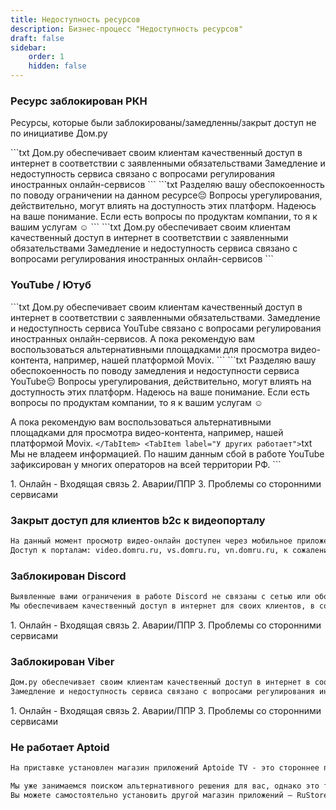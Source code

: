 ```yaml
---
title: Недоступность ресурсов
description: Бизнес-процесс "Недоступность ресурсов"
draft: false
sidebar:
    order: 1
    hidden: false
---
```



### Ресурс заблокирован РКН
Ресурсы, которые были заблокированы/замедленны/закрыт доступ не по инициативе Дом.ру

<Tabs>
    <TabItem label="Нет других вопросов">
        <Tabs>
            <TabItem label="Первое обращение">
            ```txt
            Дом.ру обеспечивает своим клиентам качественный доступ в интернет в соответствии с заявленными обязательствами
            Замедление и недоступность сервиса связано с вопросами регулирования иностранных онлайн-сервисов
            ```
            </TabItem>
            <TabItem label="Повторное обращение">
            ```txt
            Разделяю вашу обеспокоенность по поводу ограничении на данном ресурсе😔
            Вопросы урегулирования, действительно, могут влиять на доступность этих платформ.
            Надеюсь на ваше понимание. Если есть вопросы по продуктам компании, то я к вашим услугам ☺️
            ```
            </TabItem>
        </Tabs>
    </TabItem>
    <TabItem label="Есть другие вопросы">
        ```txt
        Дом.ру обеспечивает своим клиентам качественный доступ в интернет в соответствии с заявленными обязательствами
        Замедление и недоступность сервиса связано с вопросами регулирования иностранных онлайн-сервисов
        ```
    </TabItem>
</Tabs>

### YouTube / Ютуб
<Tabs>
    <TabItem label="Первое обращение">
    ```txt
Дом.ру обеспечивает своим клиентам качественный доступ в интернет в соответствии с заявленными обязательствами.
Замедление и недоступность сервиса YouTube связано с вопросами регулирования иностранных онлайн-сервисов.
А пока рекомендую вам воспользоваться альтернативными площадками для просмотра видео-контента, например, нашей платформой Movix.
    ```
    </TabItem>
    <TabItem label="Повторное обращение">
    ```txt
Разделяю вашу обеспокоенность по поводу замедления и недоступности сервиса YouTube😔
Вопросы урегулирования, действительно, могут влиять на доступность этих платформ.
Надеюсь на ваше понимание. Если есть вопросы по продуктам компании, то я к вашим услугам ☺️

А пока рекомендую вам воспользоваться альтернативными площадками для просмотра видео-контента, например, нашей платформой Movix.
    ```
    </TabItem>
    <TabItem label="У других работает">
    ```txt
Мы не владеем информацией. По нашим данным сбой в работе YouTube зафиксирован у многих операторов на всей территории РФ.
    ```
    </TabItem>
</Tabs>

<Steps>
1. Онлайн - Входящая связь
2. Аварии/ППР
3. Проблемы со сторонними сервисами
</Steps>

### Закрыт доступ для клиентов b2c к видеопорталу
```txt
На данный момент просмотр видео-онлайн доступен через мобильное приложение "Умный Дом.ру"
Доступ к порталам: video.domru.ru, vs.domru.ru, vn.domru.ru, к сожалению, закрыт - данные сайты больше не используются для просмотра видео с камер видеонаблюдения.
```

### Заблокирован Discord
```txt
Выявленные вами ограничения в работе Discord не связаны с сетью или оборудованием  оператора связи.
Мы обеспечиваем качественный доступ в интернет для своих клиентов, в соответствии с заявленными обязательствами.
```

<Steps>
1. Онлайн - Входящая связь
2. Аварии/ППР
3. Проблемы со сторонними сервисами
</Steps>

### Заблокирован Viber
```txt
Дом.ру обеспечивает своим клиентам качественный доступ в интернет в соответствии с заявленными обязательствами.
Замедление и недоступность сервиса связано с вопросами регулирования иностранных онлайн-сервисов
```

<Steps>
1. Онлайн - Входящая связь
2. Аварии/ППР
3. Проблемы со сторонними сервисами
</Steps>

### Не работает Aptoid
```txt
На приставке установлен магазин приложений Aptoide TV - это стороннее приложение, разработчики которого прекратили поддержку его версии для ТВ-приставок и телевизоров

Мы уже занимаемся поиском альтернативного решения для вас, однако это требует немного времени 🙏
Вы можете самостоятельно установить другой магазин приложений – RuStore, скачав его на свое устройство
```